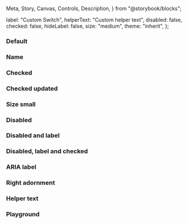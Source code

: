   Meta,
  Story,
  Canvas,
  Controls,
  Description,
} from "@storybook/blocks";

<Meta of={IcSwitchStories} />

<Description markdown={readme} />

  label: "Custom Switch",
  helperText: "Custom helper text",
  disabled: false,
  checked: false,
  hideLabel: false,
  size: "medium",
  theme: "inherit",
};

### Default

<Canvas>
  <Story of={IcSwitchStories.Default} />
</Canvas>

### Name

<Canvas>
  <Story of={IcSwitchStories.Name} />
</Canvas>

### Checked

<Canvas>
  <Story of={IcSwitchStories.Checked} />
</Canvas>

### Checked updated

<Canvas>
  <Story of={IcSwitchStories.CheckedUpdated} />
</Canvas>

### Size small

<Canvas>
  <Story of={IcSwitchStories.SizeSmall} />
</Canvas>

### Disabled

<Canvas>
  <Story of={IcSwitchStories.Disabled} />
</Canvas>

### Disabled and label

<Canvas>
  <Story of={IcSwitchStories.DisabledAndLabel} />
</Canvas>

### Disabled, label and checked

<Canvas>
  <Story of={IcSwitchStories.DisabledNameAndChecked} />
</Canvas>

### ARIA label

<Canvas>
  <Story of={IcSwitchStories.AriaLabel} />
</Canvas>

### Right adornment

<Canvas>
  <Story of={IcSwitchStories.RightAdornment} />
</Canvas>

### Helper text

<Canvas>
  <Story of={IcSwitchStories.HelperText} />
</Canvas>

### Playground

<Canvas>
  <Story of={IcSwitchStories.Playground} />
</Canvas>
